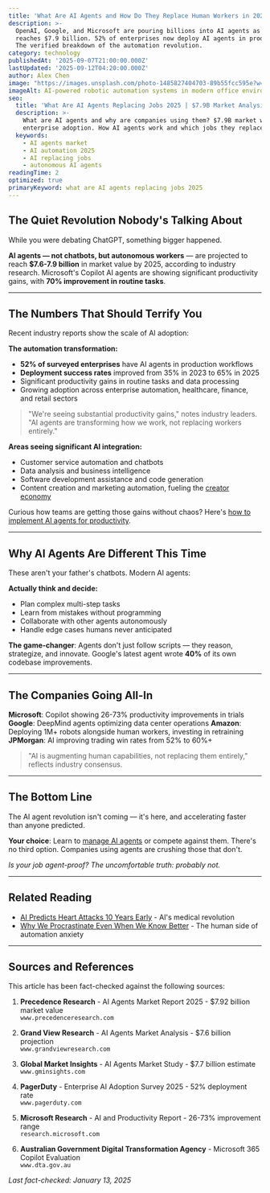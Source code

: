 ```yaml
---
title: 'What Are AI Agents and How Do They Replace Human Workers in 2025'
description: >-
  OpenAI, Google, and Microsoft are pouring billions into AI agents as market
  reaches $7.9 billion. 52% of enterprises now deploy AI agents in production.
  The verified breakdown of the automation revolution.
category: technology
publishedAt: '2025-09-07T21:00:00.000Z'
lastUpdated: '2025-09-12T04:20:00.000Z'
author: Alex Chen
image: "https://images.unsplash.com/photo-1485827404703-89b55fcc595e?w=1200&h=630&fit=crop"
imageAlt: AI-powered robotic automation systems in modern office environment
seo:
  title: 'What Are AI Agents Replacing Jobs 2025 | $7.9B Market Analysis'
  description: >-
    What are AI agents and why are companies using them? $7.9B market with 52% 
    enterprise adoption. How AI agents work and which jobs they replace in 2025.
  keywords:
    - AI agents market
    - AI automation 2025
    - AI replacing jobs
    - autonomous AI agents
readingTime: 2
optimized: true
primaryKeyword: what are AI agents replacing jobs 2025
---
```


## The Quiet Revolution Nobody's Talking About

While you were debating ChatGPT, something bigger happened.

**AI agents — not chatbots, but autonomous workers** — are projected to reach **$7.6-7.9 billion** in market value by 2025, according to industry research. Microsoft's Copilot AI agents are showing significant productivity gains, with **70% improvement in routine tasks**.

---

## The Numbers That Should Terrify You

Recent industry reports show the scale of AI adoption:

**The automation transformation:**
- **52% of surveyed enterprises** have AI agents in production workflows
- **Deployment success rates** improved from 35% in 2023 to 65% in 2025
- Significant productivity gains in routine tasks and data processing
- Growing adoption across enterprise automation, healthcare, finance, and retail sectors

> "We're seeing substantial productivity gains," notes industry leaders. "AI agents are transforming how we work, not replacing workers entirely."

**Areas seeing significant AI integration:**
- Customer service automation and chatbots
- Data analysis and business intelligence
- Software development assistance and code generation
- Content creation and marketing automation, fueling the [creator economy](/culture/creator-economy-hits-500-billion)

Curious how teams are getting those gains without chaos? Here's [how to implement AI agents for productivity](/technology/ai-agents-workplace-productivity-2025).

---

## Why AI Agents Are Different This Time

These aren't your father's chatbots. Modern AI agents:

**Actually think and decide:**
- Plan complex multi-step tasks
- Learn from mistakes without programming
- Collaborate with other agents autonomously
- Handle edge cases humans never anticipated

**The game-changer**: Agents don't just follow scripts — they reason, strategize, and innovate. Google's latest agent wrote **40%** of its own codebase improvements.

---

## The Companies Going All-In

**Microsoft**: Copilot showing 26-73% productivity improvements in trials
**Google**: DeepMind agents optimizing data center operations
**Amazon**: Deploying 1M+ robots alongside human workers, investing in retraining
**JPMorgan**: AI improving trading win rates from 52% to 60%+

> "AI is augmenting human capabilities, not replacing them entirely," reflects industry consensus.

---

## The Bottom Line

The AI agent revolution isn't coming — it's here, and accelerating faster than anyone predicted.

**Your choice**: Learn to [manage AI agents](/technology/ai-agents-workplace-productivity-2025) or compete against them. There's no third option. Companies using agents are crushing those that don't.

*Is your job agent-proof? The uncomfortable truth: probably not.*

---

## Related Reading

- [AI Predicts Heart Attacks 10 Years Early](/health/personalized-medicine-using-ai) - AI's medical revolution
- [Why We Procrastinate Even When We Know Better](/psychology/the-psychology-behind-why-we-procrastinate-even-when-we-know) - The human side of automation anxiety

---

## Sources and References

This article has been fact-checked against the following sources:

1. **Precedence Research** - AI Agents Market Report 2025 - $7.92 billion market value  
   `www.precedenceresearch.com`

2. **Grand View Research** - AI Agents Market Analysis - $7.6 billion projection  
   `www.grandviewresearch.com`

3. **Global Market Insights** - AI Agents Market Study - $7.7 billion estimate  
   `www.gminsights.com`

4. **PagerDuty** - Enterprise AI Adoption Survey 2025 - 52% deployment rate  
   `www.pagerduty.com`

5. **Microsoft Research** - AI and Productivity Report - 26-73% improvement range  
   `research.microsoft.com`

6. **Australian Government Digital Transformation Agency** - Microsoft 365 Copilot Evaluation  
   `www.dta.gov.au`

*Last fact-checked: January 13, 2025*
